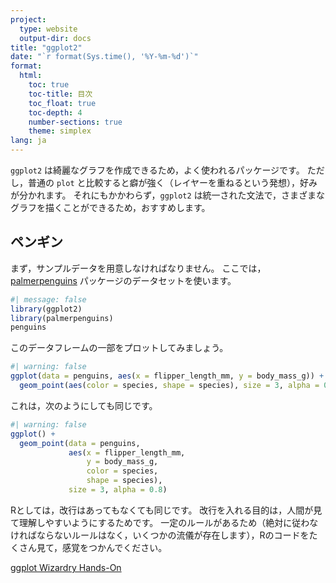 ```yaml
---
project:
  type: website
  output-dir: docs
title: "ggplot2"
date: "`r format(Sys.time(), '%Y-%m-%d')`"
format:
  html:
    toc: true
    toc-title: 目次
    toc_float: true
    toc-depth: 4
    number-sections: true
    theme: simplex
lang: ja
---
```


`ggplot2` は綺麗なグラフを作成できるため，よく使われるパッケージです。
ただし，普通の `plot` と比較すると癖が強く（レイヤーを重ねるという発想），好みが分かれます。
それにもかかわらず，`ggplot2` は統一された文法で，さまざまなグラフを描くことができるため，おすすめします。


## ペンギン

まず，サンプルデータを用意しなければなりません。
ここでは，[palmerpenguins](https://allisonhorst.github.io/palmerpenguins/index.html) パッケージのデータセットを使います。
```r
#| message: false
library(ggplot2)
library(palmerpenguins)
penguins
```

このデータフレームの一部をプロットしてみましょう。
```r
#| warning: false
ggplot(data = penguins, aes(x = flipper_length_mm, y = body_mass_g)) +
  geom_point(aes(color = species, shape = species), size = 3, alpha = 0.8)
```
これは，次のようにしても同じです。
```r
#| warning: false
ggplot() +
  geom_point(data = penguins,
             aes(x = flipper_length_mm,
                 y = body_mass_g,
                 color = species,
                 shape = species),
             size = 3, alpha = 0.8)
```
Rとしては，改行はあってもなくても同じです。
改行を入れる目的は，人間が見て理解しやすいようにするためです。
一定のルールがあるため（絶対に従わなければならないルールはなく，いくつかの流儀が存在します），Rのコードをたくさん見て，感覚をつかんでください。


[ggplot Wizardry Hands-On](https://z3tt.github.io/OutlierConf2021/)
